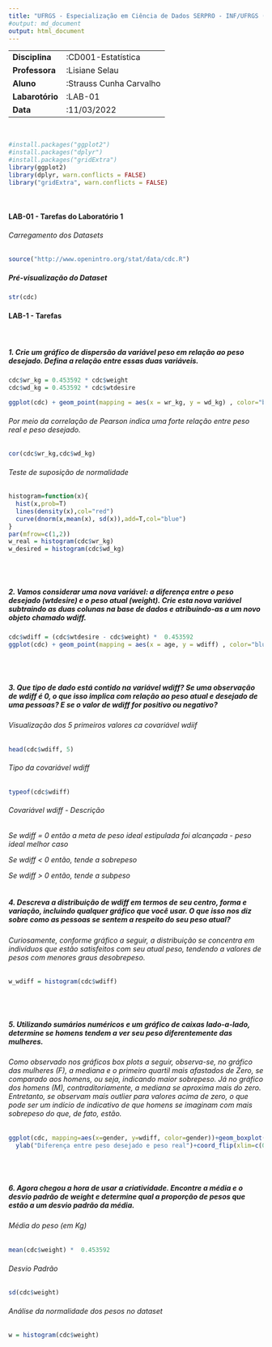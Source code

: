 ```yaml
---
title: "UFRGS - Especialização em Ciência de Dados SERPRO - INF/UFRGS (2022-2023)"
#output: md_document
output: html_document
---
```


|                 |                        |
|-----------------|------------------------|
| **Disciplina**  |      :CD001-Estatística|
| **Professora**  |          :Lisiane Selau|
| **Aluno**       | :Strauss Cunha Carvalho|
| **Labarotório** |                 :LAB-01|
| **Data**        |             :11/03/2022|

<br>

```r
#install.packages("ggplot2")
#install.packages("dplyr")
#install.packages("gridExtra")
library(ggplot2)
library(dplyr, warn.conflicts = FALSE)
library("gridExtra", warn.conflicts = FALSE)
```

<br>

#### **LAB-01** - Tarefas do Laboratório 1

###### Carregamento dos Datasets

```r
source("http://www.openintro.org/stat/data/cdc.R")
```

##### Pré-visualização do Dataset

```r
str(cdc)
```

#### **LAB-1** - Tarefas

<br>

##### **1. Crie um gráfico de dispersão da variável peso em relação ao peso desejado. Defina a relação entre essas duas variáveis.**

```r
cdc$wr_kg = 0.453592 * cdc$weight
cdc$wd_kg = 0.453592 * cdc$wtdesire
```

```r
ggplot(cdc) + geom_point(mapping = aes(x = wr_kg, y = wd_kg) , color="blue") + ggtitle("Peso real x Peso desejado - Kg") 
```

###### *Por meio da correlação de Pearson indica uma forte relação entre peso real e peso desejado.*

```r
cor(cdc$wr_kg,cdc$wd_kg)
```

###### *Teste de suposição de normalidade*

```r
histogram=function(x){
  hist(x,prob=T)
  lines(density(x),col="red")
  curve(dnorm(x,mean(x), sd(x)),add=T,col="blue")
}
par(mfrow=c(1,2))
w_real = histogram(cdc$wr_kg)
w_desired = histogram(cdc$wd_kg)
```

<br> <br>

##### **2. Vamos considerar uma nova variável: a diferença entre o peso desejado (wtdesire) e o peso atual (weight). Crie esta nova variável subtraindo as duas colunas na base de dados e atribuindo-as a um novo objeto chamado wdiff.**

```r
cdc$wdiff = (cdc$wtdesire - cdc$weight) *  0.453592 
ggplot(cdc) + geom_point(mapping = aes(x = age, y = wdiff) , color="blue") + ggtitle("Peso desejado (Kg) - Peso real (Kg) * idade") 
```

<br> <br>

##### **3. Que tipo de dado está contido na variável wdiff? Se uma observação de wdiff é 0, o que isso implica com relação ao peso atual e desejado de uma pessoas? E se o valor de wdiff for positivo ou negativo?**

###### *Visualização dos 5 primeiros valores ca covariável wdiif*

```r
head(cdc$wdiff, 5)
```

###### *Tipo da covariável wdiff*

```r
typeof(cdc$wdiff)
```

###### *Covariável wdiff - Descrição*

*Se wdiff = 0 então a meta de peso ideal estipulada foi alcançada - peso ideal melhor caso* 
<br>

*Se wdiff \< 0 então, tende a sobrepeso* 
<br>

*Se wdiff \> 0 então, tende a subpeso*
<br> 
<br>

##### **4. Descreva a distribuição de wdiff em termos de seu centro, forma e variação, incluindo qualquer gráfico que você usar. O que isso nos diz sobre como as pessoas se sentem a respeito do seu peso atual?**

###### *Curiosamente, conforme gráfico a seguir, a distribuição se concentra em indivíduos que estão satisfeitos com seu atual peso, tendendo a valores de pesos com menores graus desobrepeso.*

```r
w_wdiff = histogram(cdc$wdiff)
```

<br> <br>

##### **5. Utilizando sumários numéricos e um gráfico de caixas lado-a-lado, determine se homens tendem a ver seu peso diferentemente das mulheres.**

###### *Como observado nos gráficos box plots a seguir, observa-se, no gráfico das mulheres (F), a mediana e o primeiro quartil mais afastados de Zero, se comparado aos homens, ou seja, indicando maior sobrepeso. Já no gráfico dos homens (M), contraditoriamente, a mediana se aproxima mais do zero. Entretanto, se observam mais outlier para valores acima de zero, o que pode ser um indício de indicativo de que homens se imaginam com mais sobrepeso do que, de fato, estão.*

```r
ggplot(cdc, mapping=aes(x=gender, y=wdiff, color=gender))+geom_boxplot()+geom_boxplot(outlier.color = "red")+ xlab("Gênero") + 
  ylab("Diferença entre peso desejado e peso real")+coord_flip(xlim=c(0, 2))
```

<br> <br>

##### **6. Agora chegou a hora de usar a criatividade. Encontre a média e o desvio padrão de weight e determine qual a proporção de pesos que estão a um desvio padrão da média.**

###### *Média do peso (em Kg)*

```r
mean(cdc$weight) *  0.453592 
```

###### *Desvio Padrão*

```r
sd(cdc$weight) 
```

###### *Análise da normalidade dos pesos no dataset*

```r
w = histogram(cdc$weight)
```